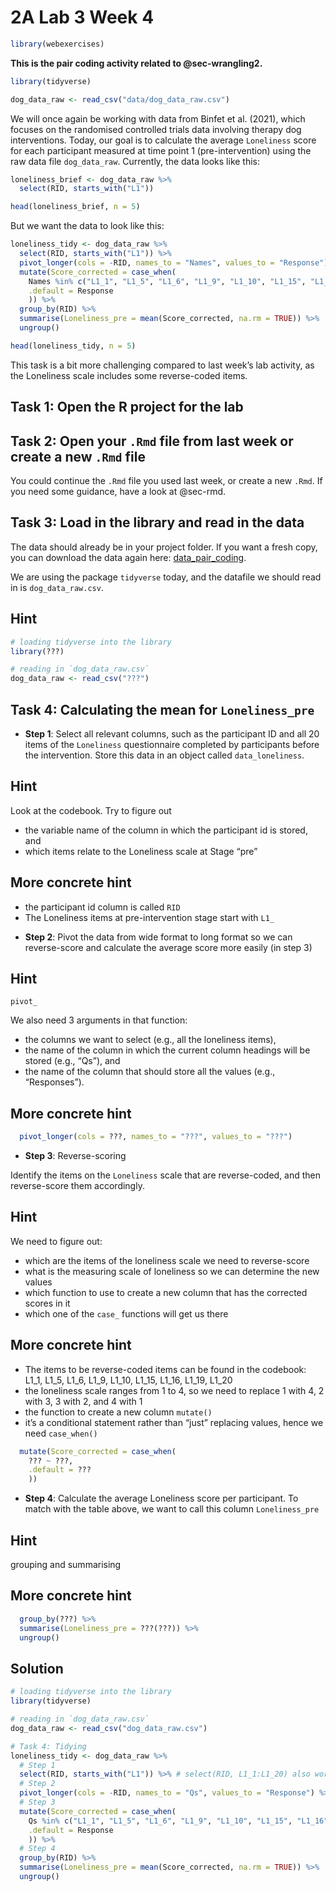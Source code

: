 # 2A Lab 3 Week 4  {.unnumbered}


```r
library(webexercises)
```

**This is the pair coding activity related to @sec-wrangling2.**



```r
library(tidyverse)

dog_data_raw <- read_csv("data/dog_data_raw.csv")
```

We will once again be working with data from Binfet et al. (2021), which focuses on the randomised controlled trials data involving therapy dog interventions. Today, our goal is to calculate the average `Loneliness` score for each participant measured at time point 1 (pre-intervention) using the raw data file `dog_data_raw`. Currently, the data looks like this:

```r
loneliness_brief <- dog_data_raw %>% 
  select(RID, starts_with("L1"))

head(loneliness_brief, n = 5)
```

<p></p>

But we want the data to look like this:

```r
loneliness_tidy <- dog_data_raw %>% 
  select(RID, starts_with("L1")) %>% 
  pivot_longer(cols = -RID, names_to = "Names", values_to = "Response") %>% 
  mutate(Score_corrected = case_when(
    Names %in% c("L1_1", "L1_5", "L1_6", "L1_9", "L1_10", "L1_15", "L1_16", "L1_19", "L1_20") ~ 5-Response,
    .default = Response
    )) %>% 
  group_by(RID) %>% 
  summarise(Loneliness_pre = mean(Score_corrected, na.rm = TRUE)) %>% 
  ungroup()

head(loneliness_tidy, n = 5)
```

This task is a bit more challenging compared to last week's lab activity, as the Loneliness scale includes some reverse-coded items.

## Task 1: Open the R project for the lab {.unnumbered}

## Task 2: Open your `.Rmd` file from last week or create a new `.Rmd` file {.unnumbered}

You could continue the `.Rmd` file you used last week, or create a new `.Rmd`. If you need some guidance, have a look at @sec-rmd.

## Task 3: Load in the library and read in the data {.unnumbered}

The data should already be in your project folder. If you want a fresh copy, you can download the data again here: [data_pair_coding](data/data_pair_coding.zip "download").

We are using the package `tidyverse` today, and the datafile we should read in is `dog_data_raw.csv`.

::: {.callout-note collapse="true" icon="false"}

## Hint

```r
# loading tidyverse into the library
library(???)

# reading in `dog_data_raw.csv`
dog_data_raw <- read_csv("???")
```

:::

## Task 4: Calculating the mean for `Loneliness_pre` {.unnumbered}

* **Step 1**: Select all relevant columns, such as the participant ID and all 20 items of the `Loneliness` questionnaire completed by participants before the intervention. Store this data in an object called `data_loneliness`.

::: {.callout-note collapse="true" icon="false"}

## Hint

Look at the codebook. Try to figure out

* the variable name of the column in which the participant id is stored, and
* which items relate to the Loneliness scale at Stage "pre"

::: {.callout-note collapse="true" icon="false"}

## More concrete hint

* the participant id column is called `RID`
* The Loneliness items at pre-intervention stage start with `L1_`

:::

:::

* **Step 2**: Pivot the data from wide format to long format so we can reverse-score and calculate the average score more easily (in step 3)

::: {.callout-note collapse="true" icon="false"}

## Hint

`pivot_`

We also need 3 arguments in that function:

* the columns we want to select (e.g., all the loneliness items),
* the name of the column in which the current column headings will be stored (e.g., "Qs"), and
* the name of the column that should store all the values (e.g., "Responses").

::: {.callout-note collapse="true" icon="false"}

## More concrete hint

```r
  pivot_longer(cols = ???, names_to = "???", values_to = "???")
```

:::

:::

* **Step 3**: Reverse-scoring

Identify the items on the `Loneliness` scale that are reverse-coded, and then reverse-score them accordingly.

::: {.callout-note collapse="true" icon="false"}

## Hint

We need to figure out:

* which are the items of the loneliness scale we need to reverse-score
* what is the measuring scale of loneliness so we can determine the new values
* which function to use to create a new column that has the corrected scores in it
* which one of the `case_` functions will get us there

::: {.callout-note collapse="true" icon="false"}

## More concrete hint

* The items to be reverse-coded items can be found in the codebook: L1_1, L1_5, L1_6, L1_9, L1_10, L1_15, L1_16, L1_19, L1_20
* the loneliness scale ranges from 1 to 4, so we need to replace 1 with 4, 2 with 3, 3 with 2, and 4 with 1
* the function to create a new column `mutate()`
* it's a conditional statement rather than "just" replacing values, hence we need `case_when()`

```r
  mutate(Score_corrected = case_when(
    ??? ~ ???,
    .default = ???
    ))
```

:::

:::

* **Step 4**: Calculate the average Loneliness score per participant. To match with the table above, we want to call this column `Loneliness_pre`

::: {.callout-note collapse="true" icon="false"}

## Hint

grouping and summarising

::: {.callout-note collapse="true" icon="false"}

## More concrete hint

```r
  group_by(???) %>% 
  summarise(Loneliness_pre = ???(???)) %>% 
  ungroup()
```

:::

:::

::: {.callout-caution collapse="true" icon="false"}

## Solution

```r
# loading tidyverse into the library
library(tidyverse)

# reading in `dog_data_raw.csv`
dog_data_raw <- read_csv("dog_data_raw.csv")

# Task 4: Tidying 
loneliness_tidy <- dog_data_raw %>% 
  # Step 1
  select(RID, starts_with("L1")) %>% # select(RID, L1_1:L1_20) also works
  # Step 2
  pivot_longer(cols = -RID, names_to = "Qs", values_to = "Response") %>% 
  # Step 3
  mutate(Score_corrected = case_when(
    Qs %in% c("L1_1", "L1_5", "L1_6", "L1_9", "L1_10", "L1_15", "L1_16", "L1_19", "L1_20") ~ 5-Response,
    .default = Response
    )) %>% 
  # Step 4
  group_by(RID) %>% 
  summarise(Loneliness_pre = mean(Score_corrected, na.rm = TRUE)) %>% 
  ungroup()
```

:::
